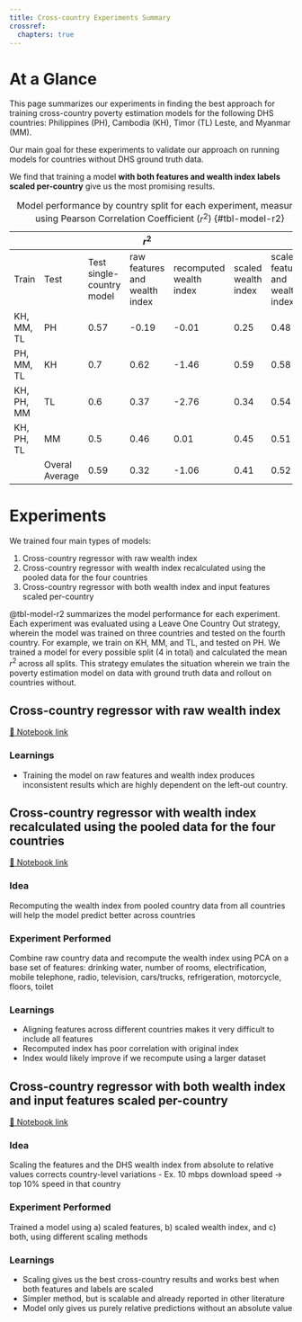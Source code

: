 ```yaml
---
title: Cross-country Experiments Summary
crossref:
  chapters: true
---
```

<!--# TODO: links-->

# At a Glance

This page summarizes our experiments in finding the best approach for training cross-country poverty estimation models for the following DHS countries: Philippines (PH), Cambodia (KH), Timor (TL) Leste, and Myanmar (MM).

Our main goal for these experiments to validate our approach on running models for countries without DHS ground truth data. 

We find that training a model **with both features and wealth index labels scaled per-country** give us the most promising results.

:::{.column-page-right}
|  	|  	|  	| $r^2$ 	|  	|  	|  	|
|---	|---	|---	|---	|---	|---	|---	|
| Train 	| Test 	| Test single-country model 	| raw features and<br>wealth index 	| recomputed wealth index  	| scaled wealth index 	| scaled features<br>and wealth index 	|
| KH, MM, TL 	| PH 	| 0.57  	| -0.19 	| -0.01 	| 0.25 	| 0.48 	|
| PH, MM, TL 	| KH 	| 0.7 	| 0.62 	| -1.46 	| 0.59 	| 0.58 	|
| KH, PH, MM 	| TL 	| 0.6 	| 0.37 	| -2.76 	| 0.34 	| 0.54 	|
| KH, PH, TL 	| MM 	| 0.5 	| 0.46 	| 0.01 	| 0.45 	| 0.51 	|
|  	| Overal Average 	| 0.59  	| 0.32  	| -1.06  	| 0.41  	| 0.52	|
: Model performance by country split for each experiment, measured using Pearson Correlation Coefficient ($r^2$) {#tbl-model-r2}
:::

# Experiments

We trained four main types of models:


1. Cross-country regressor with raw wealth index  
2. Cross-country regressor with wealth index recalculated using the pooled data for the four countries
3. Cross-country regressor with both wealth index and input features scaled per-country

@tbl-model-r2 summarizes the model performance for each experiment.  Each experiment was evaluated using a Leave One Country Out strategy, wherein the model was trained on three countries and tested on the fourth country. For example, we train on KH, MM, and TL, and tested on PH. We trained a model for every possible split (4 in total) and calculated the mean $r^2$ across all splits. This strategy emulates the situation wherein we train the poverty estimation model on data with ground truth data and rollout on countries without. 



## Cross-country regressor with raw wealth index {#sec-exp-1}

[📒 Notebook link](/notebooks/2023-01-24-dhs-cross-country-experiments/2023-01-24_crosscountry_initial.ipynb)

### Learnings
- Training the model on raw features and wealth index produces inconsistent results which are highly dependent on the left-out country. 


## Cross-country regressor with wealth index recalculated using the pooled data for the four countries {#sec-exp-2}

[📒 Notebook link](/notebooks/2023-02-01-index-recalculation-experiments/2023-02-06_index_recalculation.ipynb)

### Idea

Recomputing the wealth index from pooled country data from all countries will help the model predict better across countries

### Experiment Performed

Combine raw country data and recompute the wealth index using PCA on a base set of features: drinking water, number of rooms, electrification, mobile telephone, radio, television, cars/trucks, refrigeration, motorcycle, floors, toilet


### Learnings
- Aligning features across different countries  makes it very difficult to include all features
- Recomputed index has poor correlation with original index
- Index would likely improve if we recompute using a larger dataset

## Cross-country regressor with both wealth index and input features scaled per-country {#sec-exp-3}

[📒 Notebook link](/notebooks/2023-01-24-dhs-cross-country-experiments/2023-02-06_crosscountry_normalized.ipynb)

### Idea

Scaling the features and the DHS wealth index from absolute to relative values corrects country-level variations
- Ex. 10 mbps download speed -> top 10% speed in that country

### Experiment Performed
Trained a model using a) scaled features, b) scaled wealth index, and c) both, using different scaling methods

### Learnings
- Scaling gives us the best cross-country results and works best when both features and labels are scaled
- Simpler method, but is scalable and already reported in other literature
- Model only gives us purely relative predictions without an absolute value 


